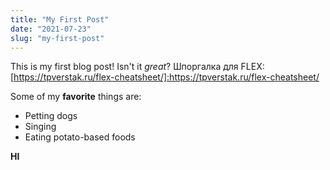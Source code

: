 ```yaml
---
title: "My First Post"
date: "2021-07-23"
slug: "my-first-post"
---
```


This is my first blog post! Isn't it *great*?
Шпоргалка для FLEX:
[https://tpverstak.ru/flex-cheatsheet/]:https://tpverstak.ru/flex-cheatsheet/


Some of my **favorite** things are:

* Petting dogs
* Singing
* Eating potato-based foods

**HI**